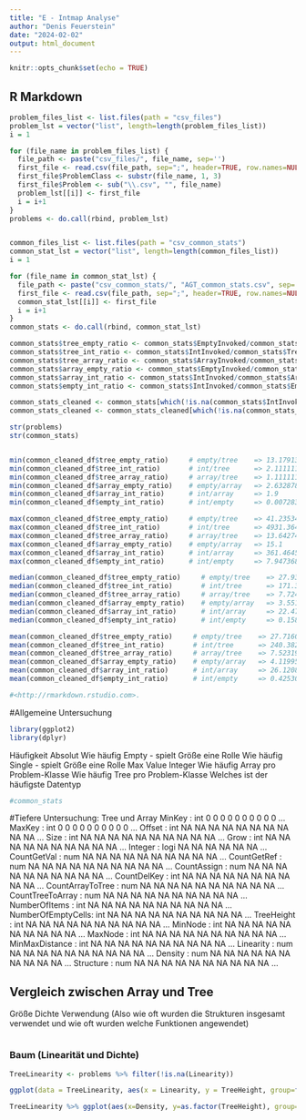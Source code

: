```yaml
---
title: "E - Intmap Analyse"
author: "Denis Feuerstein"
date: "2024-02-02"
output: html_document
---
```


```r
knitr::opts_chunk$set(echo = TRUE)
```

## R Markdown


```r
problem_files_list <- list.files(path = "csv_files")
problem_lst = vector("list", length=length(problem_files_list))
i = 1

for (file_name in problem_files_list) {
  file_path <- paste("csv_files/", file_name, sep='')
  first_file <- read.csv(file_path, sep=";", header=TRUE, row.names=NULL)
  first_file$ProblemClass <- substr(file_name, 1, 3)
  first_file$Problem <- sub("\\.csv", "", file_name)
  problem_lst[[i]] <- first_file
  i = i+1
}
problems <- do.call(rbind, problem_lst)


common_files_list <- list.files(path = "csv_common_stats")
common_stat_lst = vector("list", length=length(common_files_list))
i = 1

for (file_name in common_stat_lst) {
  file_path <- paste("csv_common_stats/", "AGT_common_stats.csv", sep='')
  first_file <- read.csv(file_path, sep=";", header=TRUE, row.names=NULL)
  common_stat_lst[[i]] <- first_file
  i = i+1
}
common_stats <- do.call(rbind, common_stat_lst)

common_stats$tree_empty_ratio <- common_stats$EmptyInvoked/common_stats$TreeInvoked
common_stats$tree_int_ratio <- common_stats$IntInvoked/common_stats$TreeInvoked
common_stats$tree_array_ratio <- common_stats$ArrayInvoked/common_stats$TreeInvoked
common_stats$array_empty_ratio <- common_stats$EmptyInvoked/common_stats$ArrayInvoked
common_stats$array_int_ratio <- common_stats$IntInvoked/common_stats$ArrayInvoked
common_stats$empty_int_ratio <- common_stats$IntInvoked/common_stats$EmptyInvoked

common_stats_cleaned <- common_stats[which(!is.na(common_stats$IntInvoked)==TRUE),]
common_stats_cleaned <- common_stats_cleaned[which(!is.na(common_stats_cleaned$int_empty_ratio)==TRUE),]

str(problems)
str(common_stats)


min(common_cleaned_df$tree_empty_ratio)     # empty/tree    => 13.17913
min(common_cleaned_df$tree_int_ratio)       # int/tree      => 2.111111
min(common_cleaned_df$tree_array_ratio)     # array/tree    => 1.111111
min(common_cleaned_df$array_empty_ratio)    # empty/array   => 2.632878
min(common_cleaned_df$array_int_ratio)      # int/array     => 1.9
min(common_cleaned_df$empty_int_ratio)      # int/empty     => 0.007283919

max(common_cleaned_df$tree_empty_ratio)     # empty/tree    => 41.23534
max(common_cleaned_df$tree_int_ratio)       # int/tree      => 4931.364
max(common_cleaned_df$tree_array_ratio)     # array/tree    => 13.64274
max(common_cleaned_df$array_empty_ratio)    # empty/array   => 15.1
max(common_cleaned_df$array_int_ratio)      # int/array     => 361.4645
max(common_cleaned_df$empty_int_ratio)      # int/empty     => 7.947368

median(common_cleaned_df$tree_empty_ratio)     # empty/tree    => 27.93485
median(common_cleaned_df$tree_int_ratio)       # int/tree      => 171.3408
median(common_cleaned_df$tree_array_ratio)     # array/tree    => 7.724211
median(common_cleaned_df$array_empty_ratio)    # empty/array   => 3.551031
median(common_cleaned_df$array_int_ratio)      # int/array     => 22.47146
median(common_cleaned_df$empty_int_ratio)      # int/empty     => 0.1589089

mean(common_cleaned_df$tree_empty_ratio)     # empty/tree    => 27.71609
mean(common_cleaned_df$tree_int_ratio)       # int/tree      => 240.3827
mean(common_cleaned_df$tree_array_ratio)     # array/tree    => 7.523198
mean(common_cleaned_df$array_empty_ratio)    # empty/array   => 4.119955
mean(common_cleaned_df$array_int_ratio)      # int/array     => 26.12084
mean(common_cleaned_df$empty_int_ratio)      # int/empty     => 0.4253058

#<http://rmarkdown.rstudio.com>.
```

#Allgemeine Untersuchung
```r
library(ggplot2)
library(dplyr)
```

Häufigkeit Absolut
Wie häufig Empty - spielt Größe eine Rolle
Wie häufig Single - spielt Größe eine Rolle 
Max Value Integer 
Wie häufig Array pro Problem-Klasse
Wie häufig Tree pro Problem-Klasse
Welches ist der häufigste Datentyp

```r
#common_stats
```

#Tiefere Untersuchung: Tree und Array
MinKey            : int  0 0 0 0 0 0 0 0 0 0 ...
MaxKey            : int  0 0 0 0 0 0 0 0 0 0 ...
Offset            : int  NA NA NA NA NA NA NA NA NA NA ...
Size              : int  NA NA NA NA NA NA NA NA NA NA ...
Grow              : int  NA NA NA NA NA NA NA NA NA NA ...
Integer           : logi  NA NA NA NA NA NA ...
CountGetVal       : num  NA NA NA NA NA NA NA NA NA NA ...
CountGetRef       : num  NA NA NA NA NA NA NA NA NA NA ...
CountAssign       : num  NA NA NA NA NA NA NA NA NA NA ...
CountDelKey       : int  NA NA NA NA NA NA NA NA NA NA ...
CountArrayToTree  : num  NA NA NA NA NA NA NA NA NA NA ...
CountTreeToArray  : num  NA NA NA NA NA NA NA NA NA NA ...
NumberOfItems     : int  NA NA NA NA NA NA NA NA NA NA ...
NumberOfEmptyCells: int  NA NA NA NA NA NA NA NA NA NA ...
TreeHeight        : int  NA NA NA NA NA NA NA NA NA NA ...
MinNode           : int  NA NA NA NA NA NA NA NA NA NA ...
MaxNode           : int  NA NA NA NA NA NA NA NA NA NA ...
MinMaxDistance    : int  NA NA NA NA NA NA NA NA NA NA ...
Linearity         : num  NA NA NA NA NA NA NA NA NA NA ...
Density           : num  NA NA NA NA NA NA NA NA NA NA ...
Structure         : num  NA NA NA NA NA NA NA NA NA NA ...


## Vergleich zwischen Array und Tree
Größe
Dichte 
Verwendung (Also wie oft wurden die Strukturen insgesamt verwendet und wie oft wurden welche Funktionen angewendet)

```r

```

### Baum (Linearität und Dichte)

```r
TreeLinearity <- problems %>% filter(!is.na(Linearity)) 

ggplot(data = TreeLinearity, aes(x = Linearity, y = TreeHeight, group=factor(TreeHeight))) + stat_boxplot(geom = "errorbar") + geom_boxplot() + labs(x="Linearität", y="Baumhöhe", color="Typ")  + ggtitle("Linearität im Bezug zur Größe betrachtet")

TreeLinearity %>% ggplot(aes(x=Density, y=as.factor(TreeHeight), group=factor(TreeHeight))) + stat_boxplot(geom = "errorbar") + geom_boxplot() + labs(x="Dichte", y="Baumhöhe")  + ggtitle("Verteilung Dichte auf Baumhöhe")

```
